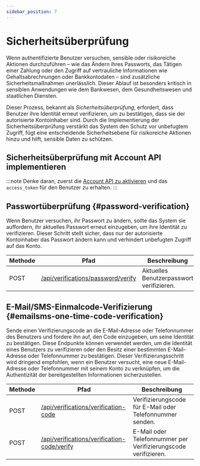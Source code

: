 ```yaml
---
sidebar_position: 7
---
```


# Sicherheitsüberprüfung

Wenn authentifizierte Benutzer versuchen, sensible oder risikoreiche Aktionen durchzuführen – wie das Ändern ihres Passworts, das Tätigen einer Zahlung oder den Zugriff auf vertrauliche Informationen wie Gehaltsabrechnungen oder Bankkontodaten – sind zusätzliche Sicherheitsmaßnahmen unerlässlich. Dieser Ablauf ist besonders kritisch in sensiblen Anwendungen wie dem Bankwesen, dem Gesundheitswesen und staatlichen Diensten.

Dieser Prozess, bekannt als _Sicherheitsüberprüfung_, erfordert, dass Benutzer ihre Identität erneut verifizieren, um zu bestätigen, dass sie der autorisierte Kontoinhaber sind. Durch die Implementierung der Sicherheitsüberprüfung verstärkt das System den Schutz vor unbefugtem Zugriff, fügt eine entscheidende Sicherheitsebene für risikoreiche Aktionen hinzu und hilft, sensible Daten zu schützen.

## Sicherheitsüberprüfung mit Account API implementieren

:::note
Denke daran, zuerst die [Account API zu aktivieren](/end-user-flows/account-settings/by-account-api) und das `access_token` für den Benutzer zu erhalten.
:::

## Passwortüberprüfung \{#password-verification}

Wenn Benutzer versuchen, ihr Passwort zu ändern, sollte das System sie auffordern, ihr aktuelles Passwort erneut einzugeben, um ihre Identität zu verifizieren. Dieser Schritt stellt sicher, dass nur der autorisierte Kontoinhaber das Passwort ändern kann und verhindert unbefugten Zugriff auf das Konto.

| Methode | Pfad                                                                                                            | Beschreibung                             |
| ------- | --------------------------------------------------------------------------------------------------------------- | ---------------------------------------- |
| POST    | [/api/verifications/password/verify](https://openapi.logto.io/operation/operation-createverificationbypassword) | Aktuelles Benutzerpasswort verifizieren. |

## E-Mail/SMS-Einmalcode-Verifizierung \{#emailsms-one-time-code-verification}

Sende einen Verifizierungscode an die E-Mail-Adresse oder Telefonnummer des Benutzers und fordere ihn auf, den Code einzugeben, um seine Identität zu bestätigen. Diese Endpunkte können verwendet werden, um die Identität eines Benutzers zu verifizieren oder den Besitz einer bestimmten E-Mail-Adresse oder Telefonnummer zu bestätigen. Dieser Verifizierungsschritt wird dringend empfohlen, wenn ein Benutzer versucht, eine neue E-Mail-Adresse oder Telefonnummer mit seinem Konto zu verknüpfen, um die Authentizität der bereitgestellten Informationen sicherzustellen.

| Methode | Pfad                                                                                                                             | Beschreibung                                                   |
| ------- | -------------------------------------------------------------------------------------------------------------------------------- | -------------------------------------------------------------- |
| POST    | [/api/verifications/verification-code](https://openapi.logto.io/operation/operation-createverificationbyverificationcode)        | Verifizierungscode für E-Mail oder Telefonnummer senden.       |
| POST    | [/api/verifications/verification-code/verify](https://openapi.logto.io/operation/operation-verifyverificationbyverificationcode) | E-Mail oder Telefonnummer per Verifizierungscode verifizieren. |
